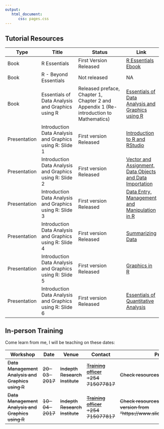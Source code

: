 ```yaml
---
output: 
   html_document:
      css: pages.css
---
```


## Tutorial Resources

Type  |  Title |  Status   |  Link
------|--------|-----------|-------
Book  | R Essentials | First Version Released | [R Essentials Ebook](../R_Essentials/index.html)
Book  |  R - Beyond Essentials | Not released | NA
Book  | Essentials of Data Analysis and Graphics using R | Released preface, Chapter 1, Chapter 2 and Appendix 1 (Re-introduction to Mathematics)|  [Essentials of Data Analysis and Graphics using R](../Data_Analysis/index.html)
Presentation | Introduction Data Analysis and Graphics using R: Slide 1 | First version Released |[Introduction to R and RStudio](../Slides/r-training.html)
Presentation | Introduction Data Analysis and Graphics using R: Slide 2 | First version Released |[Vector and Assignment, Data Objects and Data Importation](../Slides/r-training2.html)
Presentation | Introduction Data Analysis and Graphics using R: Slide 3 | First version Released |[Data Entry, Management and Manipulation in R](../Slides/r-training3.html)
Presentation | Introduction Data Analysis and Graphics using R: Slide 4 | First version Released |[Summarizing Data](../Slides/r-training4.html)
Presentation | Introduction Data Analysis and Graphics using R: Slide 5 | First version Released |[Graphics in R](../Slides/r-training5.html)
Presentation | Introduction Data Analysis and Graphics using R: Slide 6 | First version Released |[Essentials of Quantitative Analysis](../Slides/r-training6.html)

## In-person Training 

Come learn from me, I will be teaching on these dates:

Workshop    | Date  | Venue   | Contact   |  Presentations
------------|-------|---------|-----------|-----------------
~~Data Management Analysis and Graphics using R~~ | ~~20-03-2017~~ | ~~Indepth Research Institute~~ | ~~[Training officer](mailto:outreach@indepthresearch.org) +254 715077817~~ | ~~Check resources above~~
~~Data Management Analysis and Graphics using R~~ | ~~10-04-2017~~ | ~~Indepth Research Institute~~ | ~~[Training officer](mailto:outreach@indepthresearch.org) +254 715077817~~ | ~~Check resources above or download PDF version from "https://www.slideshare.net/HellenGakuruh"~~
